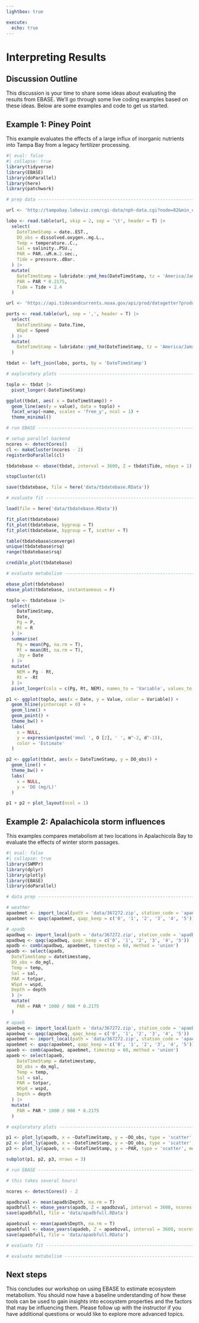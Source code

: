 ```yaml
---
lightbox: true

execute: 
  echo: true
---
```


# Interpreting Results {#sec-interpret}

## Discussion Outline

This discussion is your time to share some ideas about evaluating the results from EBASE.  We'll go through some live coding examples based on these ideas. Below are some examples and code to get us started. 

## Example 1: Piney Point

This example evaluates the effects of a large influx of inorganic nutrients into Tampa Bay from a legacy fertilizer processing.  

```r
#| eval: false
#| collapse: true
library(tidyverse)
library(EBASE)
library(doParallel)
library(here)
library(patchwork)

# prep data -----------------------------------------------------------------------------------

url <- 'http://tampabay.loboviz.com/cgi-data/nph-data.cgi?node=82&min_date=20210701&max_date=20210801&y=salinity,temperature,oxygen,par,pressure&data_format=text'

lobo <- read.table(url, skip = 2, sep = '\t', header = T) |> 
  select(
    DateTimeStamp = date..EST.,
    DO_obs = dissolved.oxygen..mg.L.,
    Temp = temperature..C.,
    Sal = salinity..PSU.,
    PAR = PAR..uM.m.2.sec.,
    Tide = pressure..dBar.
  ) |> 
  mutate(
    DateTimeStamp = lubridate::ymd_hms(DateTimeStamp, tz = 'America/Jamaica'),
    PAR = PAR * 0.2175, 
    Tide = Tide + 2.4
  )

url <- 'https://api.tidesandcurrents.noaa.gov/api/prod/datagetter?product=wind&application=NOS.COOPS.TAC.MET&begin_date=20210701&end_date=20210801&station=8726520&time_zone=LST&units=metric&format=CSV'

ports <- read.table(url, sep = ',', header = T) |> 
  select(
    DateTimeStamp = Date.Time,
    WSpd = Speed
  ) |> 
  mutate(
    DateTimeStamp = lubridate::ymd_hm(DateTimeStamp, tz = 'America/Jamaica')
  )

tbdat <- left_join(lobo, ports, by = 'DateTimeStamp')

# exploratory plots ---------------------------------------------------------------------------

toplo <- tbdat |> 
  pivot_longer(-DateTimeStamp) 

ggplot(tbdat, aes( x = DateTimeStamp)) +
  geom_line(aes(y = value), data = toplo) +
  facet_wrap(~name, scales = 'free_y', ncol = 1) +
  theme_minimal()

# run EBASE -----------------------------------------------------------------------------------

# setup parallel backend
ncores <- detectCores()
cl <- makeCluster(ncores - 2)
registerDoParallel(cl)

tbdatebase <- ebase(tbdat, interval = 3600, Z = tbdat$Tide, ndays = 1)

stopCluster(cl)

save(tbdatebase, file = here('data/tbdatebase.RData'))

# evaluate fit --------------------------------------------------------------------------------

load(file = here('data/tbdatebase.RData'))

fit_plot(tbdatebase)
fit_plot(tbdatebase, bygroup = T)
fit_plot(tbdatebase, bygroup = T, scatter = T)

table(tbdatebase$converge)
unique(tbdatebase$rsq)
range(tbdatebase$rsq)

credible_plot(tbdatebase)

# evaluate metabolism -------------------------------------------------------------------------

ebase_plot(tbdatebase)
ebase_plot(tbdatebase, instantaneous = F)

toplo <- tbdatebase |> 
  select(
    DateTimeStamp, 
    Date, 
    Pg = P, 
    Rt = R
  ) |> 
  summarise(
    Pg = mean(Pg, na.rm = T),
    Rt = mean(Rt, na.rm = T), 
    .by = Date
  ) |> 
  mutate(
    NEM = Pg - Rt, 
    Rt = -Rt
  ) |> 
  pivot_longer(cols = c(Pg, Rt, NEM), names_to = 'Variable', values_to = 'Value')

p1 <- ggplot(toplo, aes(x = Date, y = Value, color = Variable)) +
  geom_hline(yintercept = 0) +
  geom_line() + 
  geom_point() + 
  theme_bw() + 
  labs(
    x = NULL, 
    y = expression(paste('mmol ', O [2], ' ', m^-2, d^-1)), 
    color = 'Estimate'
  )

p2 <- ggplot(tbdat, aes(x = DateTimeStamp, y = DO_obs)) +
  geom_line() + 
  theme_bw() + 
  labs(
    x = NULL, 
    y = 'DO (mg/L)'
  )

p1 + p2 + plot_layout(ncol = 1)
```

## Example 2: Apalachicola storm influences

This examples compares metabolism at two locations in Apalachicola Bay to evaluate the effects of winter storm passages.

```r
#| eval: false
#| collapse: true
library(SWMPr)
library(dplyr)
library(plotly)
library(EBASE)
library(doParallel)

# data prep -----------------------------------------------------------------------------------

# weather
apaebmet <- import_local(path = 'data/367272.zip', station_code = 'apaebmet')
apaebmet <- qaqc(apaebmet, qaqc_keep = c('0', '1', '2', '3', '4', '5'))

# apadb
apadbwq <- import_local(path = 'data/367272.zip', station_code = 'apadbwq')
apadbwq <- qaqc(apadbwq, qaqc_keep = c('0', '1', '2', '3', '4', '5'))
apadb <- comb(apadbwq, apaebmet, timestep = 60, method = 'union')
apadb <- select(apadb,
  DateTimeStamp = datetimestamp,
  DO_obs = do_mgl,
  Temp = temp,
  Sal = sal,
  PAR = totpar,
  WSpd = wspd,
  Depth = depth
  ) |> 
  mutate(
    PAR = PAR * 1000 / 900 * 0.2175
  )

# apaeb
apaebwq <- import_local(path = 'data/367272.zip', station_code = 'apaebwq')
apaebwq <- qaqc(apaebwq, qaqc_keep = c('0', '1', '2', '3', '4', '5'))
apaebmet <- import_local(path = 'data/367272.zip', station_code = 'apaebmet')
apaebmet <- qaqc(apaebmet, qaqc_keep = c('0', '1', '2', '3', '4', '5'))
apaeb <- comb(apaebwq, apaebmet, timestep = 60, method = 'union')
apaeb <- select(apaeb,
    DateTimeStamp = datetimestamp,
    DO_obs = do_mgl,
    Temp = temp,
    Sal = sal,
    PAR = totpar,
    WSpd = wspd,
    Depth = depth
  ) |> 
  mutate(
    PAR = PAR * 1000 / 900 * 0.2175
  )

# exploratory plots ---------------------------------------------------------------------------

p1 <- plot_ly(apadb, x = ~DateTimeStamp, y = ~DO_obs, type = 'scatter', mode = 'lines')
p2 <- plot_ly(apaeb, x = ~DateTimeStamp, y = ~DO_obs, type = 'scatter', mode = 'lines')
p3 <- plot_ly(apaeb, x = ~DateTimeStamp, y = ~PAR, type = 'scatter', mode = 'lines')

subplot(p1, p2, p3, nrows = 3)

# run EBASE -----------------------------------------------------------------------------------

# this takes several hours!

ncores <- detectCores() - 2

apadbzval <- mean(apadb$Depth, na.rm = T)
apadbfull <- ebase_years(apadb, Z = apadbzval, interval = 3600, ncores = ncores, quiet = F)
save(apadbfull, file = 'data/apadbfull.RData')

apaebzval <- mean(apaeb$Depth, na.rm = T)
apaebfull <- ebase_years(apadeb, Z = apaebzval, interval = 3600, ncores = ncores, quiet = F)
save(apaebfull, file = 'data/apaebfull.RData')

# evaluate fit --------------------------------------------------------------------------------

# evaluate metabolism -------------------------------------------------------------------------

```

## Next steps

This concludes our workshop on using EBASE to estimate ecosystem metabolism.  You should now have a baseline understanding of how these tools can be used to gain insights into ecosystem properties and the factors that may be influencing them. Please follow up with the instructor if you have additional questions or would like to explore more advanced topics.